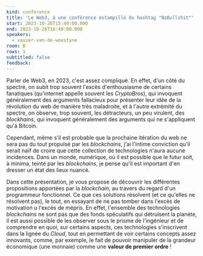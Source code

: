 ```yaml
---
kind: conference
title: 'Le Web3, à une conférence estampillé du hashtag "NoBullshit"'
start: 2023-10-26T15:40:00.000
end: 2023-10-26T16:40:00.000
speakers:
  - xavier-van-de-woestyne
room: B
rows: 1
subtitled: false
feedback:
---
```


Parler de Web3, en 2023, c'est assez compliqué. En effet, d'un côté du spectre,
on subit trop souvent l'excès d'enthousiasme de certains fanatiques (qu'internet
appelle souvent les _CryptoBros_), qui invoquent généralement des arguments
fallacieux pour présenter leur idée de la révolution du web de manière très
maladroite, et à l'autre extrémité du spectre, on observe, trop souvent, les
détracteurs, un peu virulent, des _blockhains_, qui invoquent généralement des
arguments qui ne s'appliquent qu'à Bitcoin.

Cependant, même s'il est probable que la prochaine itération du web ne sera pas
du tout propulsé par les _blockchains_, j'ai l'intime conviction qu'il serait
naïf de croire que cette collection de technologies n'aura aucune incidences.
Dans un monde, numérique, où il est possible que le futur soit, à minima, teinté
par les _blockchains_, je pense qu'il est important d'en dresser un état des
lieux nuancé.

Dans cette présentation, je vous propose de découvrir les différentes
propositions apportées par la _blockchain_, au travers du regard d'un
programmeur fonctionnel. Ce que ces solutions résolvent (et ce qu'elles ne
résolvent pas), le tout, en essayant de ne pas tomber dans l'excès de motivation
u l'excès de mépris. En effet, l'ensemble des technologies _blockchains_ ne sont
pas que des fonds spéculatifs qui détruisent la planète, il est aussi possible
de les observer sous le prisme de l'ingénieur et de comprendre en quoi, sur
certains aspects, ces technologies s'inscrivent dans la lignée du _Cloud_, tout
en permettant de voir certains concepts assez innovants, comme, par exemple, le
fait de pouvoir manipuler de la grandeur économique (une monnaie) comme une
**valeur de premier ordre** !
